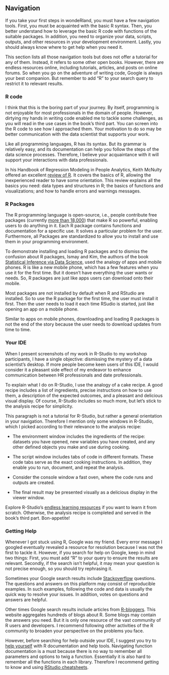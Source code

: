 ## Navigation

If you take your first steps in wondeRland, you must have a few navigation tools. First, you must be acquainted with the basic R syntax. Then, you better understand how to leverage the basic R code with functions of the suitable packages. In addition, you need to organize your data, scripts, outputs, and other resources in your development environment. Lastly, you should always know where to get help when you need it.

This section lists all those navigation tools but does not offer a tutorial for any of them. Instead, it refers to some other open books. However, there are endless resources online, including tutorials, articles, and posts on online forums. So when you go on the adventure of writing code, Google is always your best companion. But remember to add "R" to your search query to restrict it to relevant results.



### R code

I think that this is the boring part of your journey. By itself, programming is not enjoyable for most professionals in the domain of people. However, dirtying my hands in writing code enabled me to tackle some challenges, as you will read in the use cases in the book's third part. You can screen into the R code to see how I approached them. Your motivation to do so may be better communication with the data scientist that supports your work. 

Like all programming languages, R has its syntax. But its grammar is relatively easy, and its documentation can help you follow the steps of the data science processes. Therefore, I believe your acquaintance with it will support your interactions with data professionals. 

In his Handbook of Regression Modeling in People Analytics, Keith McNulty offered an excellent [review of R](https://peopleanalytics-regression-book.org/the-basics-of-the-r-programming-language.html). It covers the basics of R, allowing the inexperienced reader to have some orientation. This review explains all the basics you need: data types and structures in R; the basics of functions and visualizations; and how to handle errors and warnings messages.



### R Packages

The R programming language is open-source, i.e., people contribute free packages (currently [more than 18,000](https://cran.r-project.org/web/packages/)) that make R so powerful, enabling users to do anything in it. Each R package contains functions and documentation for a specific use. It solves a particular problem for the user. Furthermore, all Packages are standardized to allow you to install and use them in your programming environment.

To demonstrate installing and loading R packages and to dismiss the confusion about R packages, Ismay and Kim, the authors of the book [Statistical Inference via Data Science](https://moderndive.com/index.html), used the analogy of apps and mobile phones. R is like a new mobile phone, which has a few features when you use it for the first time. But it doesn't have everything the user wants or needs. So, R packages are just like apps users can download onto their mobile.

Most packages are not installed by default when R and RStudio are installed. So to use the R package for the first time, the user must install it first. Then the user needs to load it each time RSudio is started, just like opening an app on a mobile phone.

Similar to apps on mobile phones, downloading and loading R packages is not the end of the story because the user needs to download updates from time to time. 



### Your IDE

When I present screenshots of my work in R-Studio to my workshop participants, I have a single objective: dismissing the mystery of a data scientist's desktop. If more people become keen users of this IDE, I would consider it a pleasant side effect of my endeavor to enhance communication between HR professionals and date professionals.

To explain what I do on R-Studio, I use the analogy of a cake recipe. A good recipe includes a list of ingredients, precise instructions on how to use them, a description of the expected outcomes, and a pleasant and delicious visual display. Of course, R-Studio includes so much more, but let's stick to the analysis recipe for simplicity.

This paragraph is not a tutorial for R-Studio, but rather a general orientation in your navigation. Therefore I mention only some windows in R-Studio, which I picked according to their relevance to the analysis recipe:

* The environment window includes the ingredients of the recipe: datasets you have opened, new variables you have created, and any other defined objects you make and use during cooking.
 
* The script window includes tabs of code in different formats. These code tabs serve as the exact cooking instructions. In addition, they enable you to run, document, and repeat the analysis. 

* Consider the console window a fast oven, where the code runs and outputs are created. 

* The final result may be presented visually as a delicious display in the viewer window.

Explore R-Studio's [endless learning resources](https://education.rstudio.com/learn/beginner/) if you want to learn it from scratch. Otherwise, the analysis recipe is completed and served in the book's third part. Bon-appetite!


### Getting Help

Whenever I got stuck using R, Google was my friend. Every error message I googled eventually revealed a resource for resolution because I was not the first to tackle it. However, if you search for help on Google, keep in mind two things: First, you must add "R" to your query to ensure the results are relevant. Secondly, if the search isn't helpful, it may mean your question is not precise enough, so you should try rephrasing it.

Sometimes your Google search results include [Stackoverflow](https://stackoverflow.com/questions/tagged/r) questions. The questions and answers on this platform may consist of reproducible examples. In such examples, following the code and data is usually the quick way to resolve your issues. In addition, votes on questions and answers are helpful. 

Other times Google search results include articles from [R-bloggers](https://www.r-bloggers.com/). This website aggregates hundreds of blogs about R. Some blogs may contain the answers you need. But it is only one resource of the vast community of R users and developers. I recommend following other activities of the R community to broaden your perspective on the problems you face.

However, before searching for help outside your IDE, I suggest you try to [help yourself](https://www.r-project.org/help.html) with R documentation and help tools. Navigating function documentation is a must because there is no way to remember all parameters and options to twig a function. Essentially it is also hard to remember all the functions in each library. Therefore I recommend getting to know and using [RStudio cheatsheets](https://www.rstudio.com/resources/cheatsheets/).  

